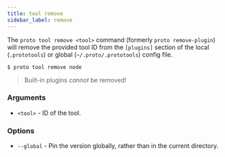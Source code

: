 ```yaml
---
title: tool remove
sidebar_label: remove
---
```



<VersionLabel version="0.23.0" header />

The `proto tool remove <tool>` command (formerly `proto remove-plugin`) will remove the provided
tool ID from the `[plugins]` section of the local (`.prototools`) or global (`~/.proto/.prototools`)
config file.

```shell
$ proto tool remove node
```

> Built-in plugins _cannot_ be removed!

### Arguments

- `<tool>` - ID of the tool.

### Options

- `--global` - Pin the version globally, rather than in the current directory.
